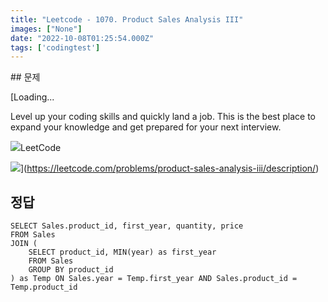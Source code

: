 ```yaml
---
title: "Leetcode - 1070. Product Sales Analysis III"
images: ["None"]
date: "2022-10-08T01:25:54.000Z"
tags: ['codingtest']
---
```


<TOCInline toc={props.toc} asDisclosure />
## 문제

[Loading...

Level up your coding skills and quickly land a job. This is the best place to expand your knowledge and get prepared for your next interview.

![](https://leetcode.com/favicon-192x192.png)LeetCode

![](https://leetcode.com/static/images/LeetCode_Sharing.png)](https://leetcode.com/problems/product-sales-analysis-iii/description/)

## 정답

```
SELECT Sales.product_id, first_year, quantity, price
FROM Sales
JOIN (
    SELECT product_id, MIN(year) as first_year
    FROM Sales
    GROUP BY product_id
) as Temp ON Sales.year = Temp.first_year AND Sales.product_id = Temp.product_id
```
